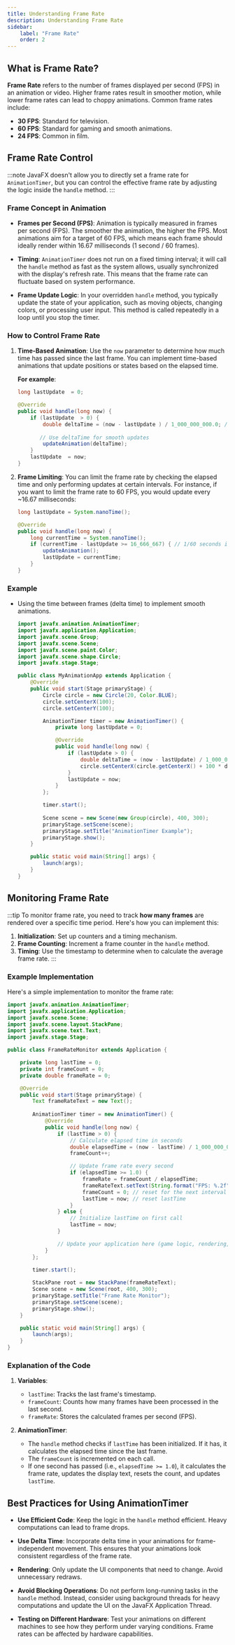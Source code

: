 ```yaml
---
title: Understanding Frame Rate
description: Understanding Frame Rate
sidebar:
    label: "Frame Rate"
    order: 2
---
```


## What is Frame Rate?

**Frame Rate** refers to the number of frames displayed per second (FPS) in an animation or video. Higher frame rates result in smoother motion, while lower frame rates can lead to choppy animations. Common frame rates include:

- **30 FPS**: Standard for television.
- **60 FPS**: Standard for gaming and smooth animations.
- **24 FPS**: Common in film.

## Frame Rate Control

:::note
JavaFX doesn't allow you to directly set a frame rate for `AnimationTimer`, but you can control the effective frame rate by adjusting the logic inside the `handle` method.
:::

### Frame Concept in Animation

- **Frames per Second (FPS)**: Animation is typically measured in frames per second (FPS). The smoother the animation, the higher the FPS. Most animations aim for a target of 60 FPS, which means each frame should ideally render within 16.67 milliseconds (1 second / 60 frames).

- **Timing**: `AnimationTimer` does not run on a fixed timing interval; it will call the `handle` method as fast as the system allows, usually synchronized with the display's refresh rate. This means that the frame rate can fluctuate based on system performance.

- **Frame Update Logic**: In your overridden `handle` method, you typically update the state of your application, such as moving objects, changing colors, or processing user input. This method is called repeatedly in a loop until you stop the timer.

### How to Control Frame Rate

1. **Time-Based Animation**: Use the `now` parameter to determine how much time has passed since the last frame. You can implement time-based animations that update positions or states based on the elapsed time.  

    **For example**:
     ```java
     long lastUpdate  = 0;

     @Override
     public void handle(long now) {
         if (lastUpdate  > 0) {
             double deltaTime = (now - lastUpdate ) / 1_000_000_000.0; // convert nanoseconds to seconds
            
            // Use deltaTime for smooth updates
             updateAnimation(deltaTime);
         }
         lastUpdate  = now;
     }
     ```

2. **Frame Limiting**: You can limit the frame rate by checking the elapsed time and only performing updates at certain intervals. For instance, if you want to limit the frame rate to 60 FPS, you would update every ~16.67 milliseconds:  
     ```java
     long lastUpdate = System.nanoTime();

     @Override
     public void handle(long now) {
         long currentTime = System.nanoTime();
         if (currentTime - lastUpdate >= 16_666_667) { // 1/60 seconds in nanoseconds
             updateAnimation();
             lastUpdate = currentTime;
         }
     }
     ```
### Example

- Using the time between frames (delta time) to implement smooth animations.

    ```java
    import javafx.animation.AnimationTimer;
    import javafx.application.Application;
    import javafx.scene.Group;
    import javafx.scene.Scene;
    import javafx.scene.paint.Color;
    import javafx.scene.shape.Circle;
    import javafx.stage.Stage;

    public class MyAnimationApp extends Application {
        @Override
        public void start(Stage primaryStage) {
            Circle circle = new Circle(20, Color.BLUE);
            circle.setCenterX(100);
            circle.setCenterY(100);

            AnimationTimer timer = new AnimationTimer() {
                private long lastUpdate = 0;

                @Override
                public void handle(long now) {
                    if (lastUpdate > 0) {
                        double deltaTime = (now - lastUpdate) / 1_000_000_000.0; // Convert to seconds
                        circle.setCenterX(circle.getCenterX() + 100 * deltaTime); // Move circle
                    }
                    lastUpdate = now;
                }
            };

            timer.start();
            
            Scene scene = new Scene(new Group(circle), 400, 300);
            primaryStage.setScene(scene);
            primaryStage.setTitle("AnimationTimer Example");
            primaryStage.show();
        }

        public static void main(String[] args) {
            launch(args);
        }
    }
    ```
## Monitoring Frame Rate

:::tip
To monitor frame rate, you need to track **how many frames** are rendered over a specific time period. Here's how you can implement this:

1. **Initialization**: Set up counters and a timing mechanism.
2. **Frame Counting**: Increment a frame counter in the `handle` method.
3. **Timing**: Use the timestamp to determine when to calculate the average frame rate.
:::

### Example Implementation

Here's a simple implementation to monitor the frame rate:

```java
import javafx.animation.AnimationTimer;
import javafx.application.Application;
import javafx.scene.Scene;
import javafx.scene.layout.StackPane;
import javafx.scene.text.Text;
import javafx.stage.Stage;

public class FrameRateMonitor extends Application {

    private long lastTime = 0;
    private int frameCount = 0;
    private double frameRate = 0;

    @Override
    public void start(Stage primaryStage) {
        Text frameRateText = new Text();
        
        AnimationTimer timer = new AnimationTimer() {
            @Override
            public void handle(long now) {
                if (lastTime > 0) {
                    // Calculate elapsed time in seconds
                    double elapsedTime = (now - lastTime) / 1_000_000_000.0; // convert to seconds
                    frameCount++;

                    // Update frame rate every second
                    if (elapsedTime >= 1.0) {
                        frameRate = frameCount / elapsedTime;
                        frameRateText.setText(String.format("FPS: %.2f", frameRate));
                        frameCount = 0; // reset for the next interval
                        lastTime = now; // reset lastTime
                    }
                } else {
                    // Initialize lastTime on first call
                    lastTime = now;
                }

                // Update your application here (game logic, rendering, etc.)
            }
        };

        timer.start();
        
        StackPane root = new StackPane(frameRateText);
        Scene scene = new Scene(root, 400, 300);
        primaryStage.setTitle("Frame Rate Monitor");
        primaryStage.setScene(scene);
        primaryStage.show();
    }

    public static void main(String[] args) {
        launch(args);
    }
}
```

### Explanation of the Code

1. **Variables**:
   - `lastTime`: Tracks the last frame's timestamp.
   - `frameCount`: Counts how many frames have been processed in the last second.
   - `frameRate`: Stores the calculated frames per second (FPS).

2. **AnimationTimer**:
   - The `handle` method checks if `lastTime` has been initialized. If it has, it calculates the elapsed time since the last frame.
   - The `frameCount` is incremented on each call.
   - If one second has passed (i.e., `elapsedTime >= 1.0`), it calculates the frame rate, updates the display text, resets the count, and updates `lastTime`.

## Best Practices for Using AnimationTimer

- **Use Efficient Code**: Keep the logic in the `handle` method efficient. Heavy computations can lead to frame drops.
   
- **Use Delta Time**: Incorporate delta time in your animations for frame-independent movement. This ensures that your animations look consistent regardless of the frame rate.   

- **Rendering**: Only update the UI components that need to change. Avoid unnecessary redraws.

- **Avoid Blocking Operations**: Do not perform long-running tasks in the `handle` method. Instead, consider using background threads for heavy computations and update the UI on the JavaFX Application Thread.

- **Testing on Different Hardware**: Test your animations on different machines to see how they perform under varying conditions. Frame rates can be affected by hardware capabilities.
